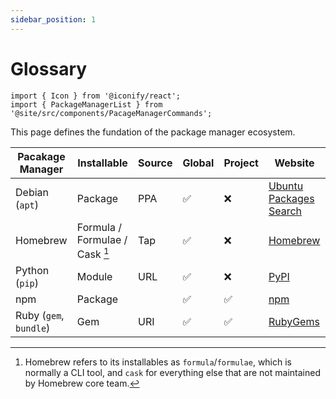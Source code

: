 ```yaml
---
sidebar_position: 1
---
```


# Glossary

```mdx-code-block
import { Icon } from '@iconify/react';
import { PackageManagerList } from '@site/src/components/PacageManagerCommands';
```

This page defines the fundation of the package manager ecosystem.

| Pacakage Manager                                                                | Installable                    | Source | Global | Project | Website                                                |
| ------------------------------------------------------------------------------- | ------------------------------ | ------ | ------ | ------- | ------------------------------------------------------ |
| <Icon icon={PackageManagerList[0].icon} inline={true} /> Debian (`apt`)         | Package                        | PPA    | ✅     | ❌      | [Ubuntu Packages Search](https://packages.ubuntu.com/) |
| <Icon icon={PackageManagerList[1].icon} inline={true} /> Homebrew               | Formula / Formulae / Cask [^1] | Tap    | ✅     | ❌      | [Homebrew](https://formulae.brew.sh/)                  |
| <Icon icon={PackageManagerList[2].icon} inline={true} /> Python (`pip`)         | Module                         | URL    | ✅     | ❌      | [PyPI](https://pypi.org/)                              |
| <Icon icon={PackageManagerList[3].icon} inline={true} /> npm                    | Package                        |        | ✅     | ✅      | [npm](https://www.npmjs.com/)                          |
| <Icon icon={PackageManagerList[4].icon} inline={true} /> Ruby (`gem`, `bundle`) | Gem                            | URI    | ✅     | ✅      | [RubyGems](https://rubygems.org/)                      |

[^1]: Homebrew refers to its installables as `formula`/`formulae`, which is normally a CLI tool, and `cask` for everything else that are not maintained by Homebrew core team.

